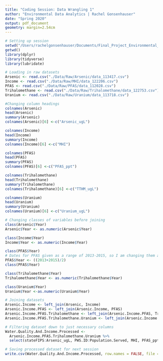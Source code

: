 ```yaml
---
title: "Coding Session: Data Wrangling 1"
author: "Environmental Data Analytics | Rachel Gonsenhauser"
date: "Spring 2020"
output: pdf_document
geometry: margin=2.54cm
---
```


```r
# Setting up session
setwd("/Users/rachelgonsenhauser/Documents/Final_Project_Environmental_Data_Analytics")
getwd()
library(dplyr)
library(tidyverse)
library(lubridate)

# Loading in raw datasets
Arsenic <- read.csv("./Data/Raw/Arsenic/data_113417.csv")
Income <- read.csv("./Data/Raw/MHI/data_122206.csv")
PFAS <- read.csv("./Data/Raw/PFAS/data_112028.csv")
Trihalomethane <- read.csv("./Data/Raw/Trihalomethane/data_122753.csv")
Uranium <- read.csv("./Data/Raw/Uranium/data_113718.csv")
```

```r
#Changing column headings
colnames(Arsenic)
head(Arsenic)
summary(Arsenic)
colnames(Arsenic)[6] <-c("Arsenic_ugL") 

colnames(Income)
head(Income)
summary(Income)
colnames(Income)[6] <-c("MHI")

colnames(PFAS)
head(PFAS)
summary(PFAS)
colnames(PFAS)[6] <-c("PFAS_ppt")

colnames(Trihalomethane)
head(Trihalomethane)
summary(Trihalomethane)
colnames(Trihalomethane)[6] <-c("TTHM_ugL")

colnames(Uranium)
head(Uranium)
summary(Uranium)
colnames(Uranium)[6] <-c("Uranium_ugL")
```

```r
# Changing classes of variables before joining
class(Arsenic$Year)
Arsenic$Year <- as.numeric(Arsenic$Year)

class(Income$Year)
Income$Year <- as.numeric(Income$Year)

class(PFAS$Year)
# Dates for PFAS given as a range of 2013-2015, so I am changing them all to 2014 so I can integrate into dataset for possible analysis
PFAS$Year <- ((2013+2015)/2)
class(PFAS$Year)

class(Trihalomethane$Year)
Trihalomethane$Year <- as.numeric(Trihalomethane$Year)

class(Uranium$Year)
Uranium$Year <-as.numeric(Uranium$Year)
```

``` r
# Joining datasets
Arsenic.Income <- left_join(Arsenic, Income)
Arsenic.Income.PFAS <- left_join(Arsenic.Income, PFAS)
Arsenic.Income.PFAS.Trihalomethane <- left_join(Arsenic.Income.PFAS, Trihalomethane)
Arsenic.Income.PFAS.Trihalomethane.Uranium <- left_join(Arsenic.Income.PFAS.Trihalomethane, Uranium)
```

```r
# Filtering dataset down to just necessary columns
Water.Quality.And.Income.Processed <- 
  Arsenic.Income.PFAS.Trihalomethane.Uranium %>%
  select(stateFIPS:Arsenic_ugL, PWS.ID:Population.Served, MHI, PFAS_ppt, TTHM_ugL, Uranium_ugL)

# Saving processed dataset for next session
write.csv(Water.Quality.And.Income.Processed, row.names = FALSE, file = "./Data/Processed/CDC_WaterQualityAndIncome_Processed.csv")
```
